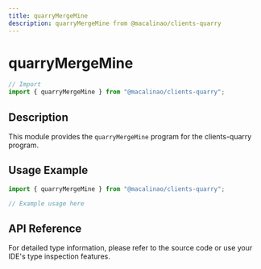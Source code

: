 ```yaml
---
title: quarryMergeMine
description: quarryMergeMine from @macalinao/clients-quarry
---
```


# quarryMergeMine

```typescript
// Import
import { quarryMergeMine } from "@macalinao/clients-quarry";
```

## Description

This module provides the `quarryMergeMine` program for the clients-quarry program.

## Usage Example

```typescript
import { quarryMergeMine } from "@macalinao/clients-quarry";

// Example usage here
```

## API Reference

For detailed type information, please refer to the source code or use your IDE's type inspection features.
